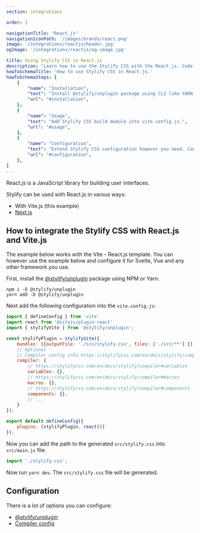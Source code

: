 ```yaml
---
section: integrations

order: 1

navigationTitle: "React.js"
navigationIconPath: '/images/brands/react.png'
image: '/integrations/reactjs/header.jpg'
ogImage: '/integrations/reactjs/og-image.jpg'

title: Using Stylify CSS in React.js
description: "Learn how to use the Stylify CSS with the React.js. Code your React.js website faster with Stylify CSS."
howToSchemaTitle: 'How to use Stylify CSS in React.js.'
howToSchemaSteps: [
	{
		"name": "Installation",
		"text": "Install @stylify/unplugin package using CLI like YARN or NPM.",
		"url": "#installation",
	},
	{
		"name": "Usage",
		"text": "Add Stylify CSS build module into vite.config.js.",
		"url": "#usage",
	},
	{
		"name": "Configuration",
		"text": "Extend Stylify CSS configuration however you need. Configure variables, components, custom selectors and a lot more.",
		"url": "#configuration",
	},
]
---
```


React.js is a JavaScript library for building user interfaces.

Stylify can be used with React.js in varous ways:
- With Vite.js (this example)
- [Next.js](/en/docs/integrations/nextjs)

<StackBlitzLink link="stylify-react-vite" />

## How to integrate the Stylify CSS with React.js and Vite.js

The example below works with the Vite - React.js template. You can however use the example below and configure it for Svelte, Vue and any other framework you use.

First, install the [@stylify/unplugin](/en/docs/unplugin) package using NPM or Yarn:

```
npm i -D @stylify/unplugin
yarn add -D @stylify/unplugin
```

Next add the following configuration into the `vite.config.js`:

```javascript
import { defineConfig } from 'vite'
import react from '@vitejs/plugin-react'
import { stylifyVite } from '@stylify/unplugin';

const stylifyPlugin = stylifyVite({
	bundles: [{outputFile: './src/stylify.css', files: ['./src/**'] }],
	// Optional
	// Compiler config info https://stylifycss.com/en/docs/stylify/compiler#configuration
	compiler: {
		// https://stylifycss.com/en/docs/stylify/compiler#variables
		variables: {},
		// https://stylifycss.com/en/docs/stylify/compiler#macros
		macros: {},
		// https://stylifycss.com/en/docs/stylify/compiler#components
		components: {},
		// ...
	}
});

export default defineConfig({
	plugins: [stylifyPlugin, react()]
});
```

Now you can add the path to the generated `src/stylify.css` into `src/main.js` file:

```javascript
import './stylify.css';
```

Now run `yarn dev`. The `src/stylify.css` file will be generated.

## Configuration
There is a lot of options you can configure:
- [@stylify/unplugin](/en/docs/unplugin)
- [Compiler config](/en/docs/stylify/compiler)

<WhereToNext />
